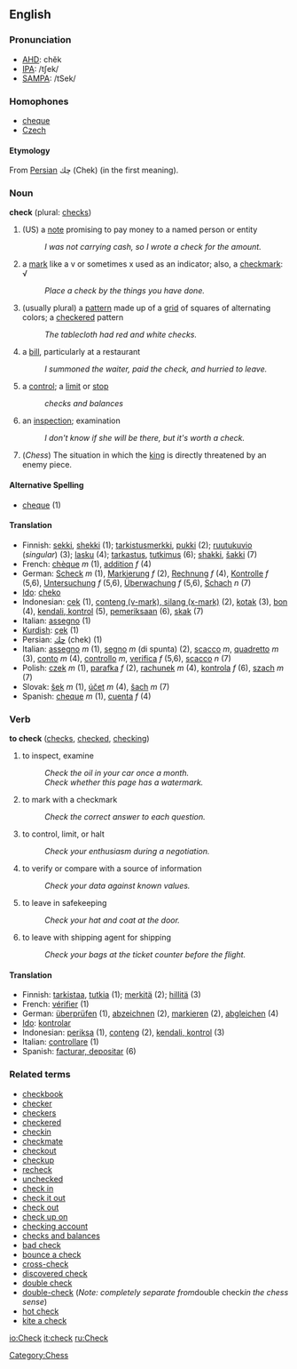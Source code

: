 ==English==

===Pronunciation===
*[[w:AHD|AHD]]: chĕk
*[[w:IPA|IPA]]: /tʃek/
*[[w:SAMPA|SAMPA]]: /tSek/

===Homophones===
*[[cheque]]
*[[Czech]]

====Etymology====
From [[Persian]] چك (Chek) (in the first meaning).

===Noun===
'''check''' (plural: [[checks]])

# (US) a [[note]] promising to pay money to a named person or entity
#:''I was not carrying cash, so I wrote a check for the amount.''
# a [[mark]] like a v or sometimes x used as an indicator; also, a [[checkmark]]: &radic;
#: ''Place a check by the things you have done.''
# (usually plural) a [[pattern]] made up of a [[grid]] of squares of alternating colors; a [[checker]]ed pattern
#: ''The tablecloth had red and white checks.''
# a [[bill]], particularly at a restaurant 
#: ''I summoned the waiter, paid the check, and hurried to leave.''
# a [[control]]; a [[limit]] or [[stop]]
#: ''checks and balances''
# an [[inspect]]ion; examination
#: ''I don't know if she will be there, but it's worth a check.''
# (''Chess'') The situation in which the [[king]] is directly threatened by an enemy piece.

====Alternative Spelling====
*[[cheque]] (1)

====Translation====
*Finnish: [[sekki]], [[shekki]] (1); [[tarkistusmerkki]], [[pukki]] (2); [[ruutukuvio]] (''singular'') (3); [[lasku]] (4); [[tarkastus]], [[tutkimus]] (6); [[shakki]], [[šakki]] (7)
*French: [[chèque]] ''m'' (1), [[addition]] ''f'' (4)
*German: [[Scheck]] ''m'' (1), [[Markierung]] ''f'' (2), [[Rechnung]] ''f'' (4), [[Kontrolle]] ''f'' (5,6), [[Untersuchung]] ''f'' (5,6), [[Überwachung]] ''f'' (5,6), [[Schach]] ''n'' (7)
*[[Ido]]: [[cheko]]
*Indonesian: [[cek]] (1), [[conteng (v-mark), silang (x-mark)]] (2), [[kotak]] (3), [[bon]] (4), [[kendali, kontrol]] (5), [[pemeriksaan]] (6), [[skak]] (7)
*Italian: [[assegno]] (1)
*[[Kurdish]]: [[çek]] (1)
*Persian: [[چك]] (chek) (1)
*Italian: [[assegno]] ''m'' (1), [[segno]] ''m'' (di spunta) (2), [[scacco]] ''m'', [[quadretto]] ''m'' (3), [[conto]] ''m'' (4), [[controllo]] ''m'', [[verifica]] ''f'' (5,6), [[scacco]] ''n'' (7)
*Polish: [[czek]] ''m'' (1), [[parafka]] ''f'' (2), [[rachunek]] ''m'' (4), [[kontrola]] ''f'' (6), [[szach]] ''m'' (7)
*Slovak: [[šek]] ''m'' (1), [[účet]] ''m'' (4), [[šach]] ''m'' (7)
*Spanish: [[cheque]] ''m'' (1), [[cuenta]] ''f'' (4)

===Verb===
'''to check''' ([[checks]], [[checked]], [[checking]])
# to inspect, examine
#: ''Check the oil in your car once a month.''
#: ''Check whether this page has a watermark.''
# to mark with a checkmark
#: ''Check the correct answer to each question.''
# to control, limit, or halt
#: ''Check your enthusiasm during a negotiation.''
# to verify or compare with a source of information
#: ''Check your data against known values.''
# to leave in safekeeping
#: ''Check your hat and coat at the door.''
# to leave with shipping agent for shipping
#: ''Check your bags at the ticket counter before the flight.''

====Translation====
*Finnish: [[tarkistaa]], [[tutkia]] (1); [[merkitä]] (2); [[hillitä]] (3)
*French: [[vérifier]] (1)
*German: [[überprüfen]] (1), [[abzeichnen]] (2), [[markieren]] (2), [[abgleichen]] (4)
*[[Ido]]: [[kontrolar]]
*Indonesian: [[periksa]] (1), [[conteng]] (2), [[kendali, kontrol]] (3)
*Italian: [[controllare]] (1)
*Spanish: [[facturar, depositar]] (6)

===Related terms===
*[[checkbook]]
*[[checker]]
*[[checkers]]
*[[checkered]]
*[[checkin]]
*[[checkmate]]
*[[checkout]]
*[[checkup]]
*[[recheck]]
*[[unchecked]]
*[[check in]]
*[[check it out]]
*[[check out]]
*[[check up on]]
*[[checking account]]
*[[checks and balances]]
*[[bad check]]
*[[bounce a check]]
*[[cross-check]]
*[[discovered check]]
*[[double check]]
*[[double-check]] (''Note: completely separate from ''double check'' in the chess sense'')
*[[hot check]]
*[[kite a check]]

[[Category:Chess]]

[[io:Check]]
[[it:check]]
[[ru:Check]]